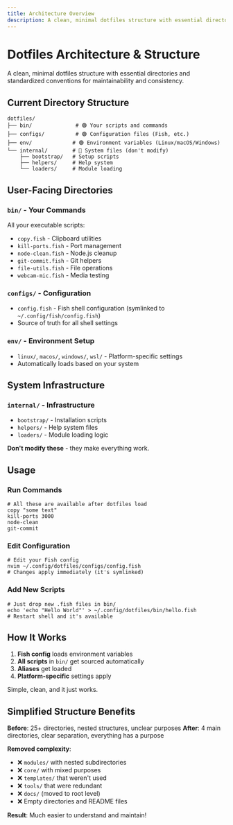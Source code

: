 ```yaml
---
title: Architecture Overview
description: A clean, minimal dotfiles structure with essential directories and standardized conventions for maintainability and consistency.
---
```


# Dotfiles Architecture & Structure

A clean, minimal dotfiles structure with essential directories and standardized conventions for maintainability and consistency.

## Current Directory Structure

```
dotfiles/
├── bin/              # 🟢 Your scripts and commands
├── configs/          # 🟢 Configuration files (Fish, etc.)
├── env/             # 🟢 Environment variables (Linux/macOS/Windows)
└── internal/        # 🔴 System files (don't modify)
    ├── bootstrap/   # Setup scripts
    ├── helpers/     # Help system
    └── loaders/     # Module loading
```

## User-Facing Directories

### `bin/` - Your Commands
All your executable scripts:
- `copy.fish` - Clipboard utilities
- `kill-ports.fish` - Port management
- `node-clean.fish` - Node.js cleanup
- `git-commit.fish` - Git helpers
- `file-utils.fish` - File operations
- `webcam-mic.fish` - Media testing

### `configs/` - Configuration
- `config.fish` - Fish shell configuration (symlinked to `~/.config/fish/config.fish`)
- Source of truth for all shell settings

### `env/` - Environment Setup
- `linux/`, `macos/`, `windows/`, `wsl/` - Platform-specific settings
- Automatically loads based on your system

## System Infrastructure

### `internal/` - Infrastructure
- `bootstrap/` - Installation scripts
- `helpers/` - Help system files  
- `loaders/` - Module loading logic

**Don't modify these** - they make everything work.

## Usage

### Run Commands
```fish
# All these are available after dotfiles load
copy "some text"
kill-ports 3000
node-clean
git-commit
```

### Edit Configuration
```fish
# Edit your Fish config
nvim ~/.config/dotfiles/configs/config.fish
# Changes apply immediately (it's symlinked)
```

### Add New Scripts
```fish
# Just drop new .fish files in bin/
echo 'echo "Hello World"' > ~/.config/dotfiles/bin/hello.fish
# Restart shell and it's available
```

## How It Works

1. **Fish config** loads environment variables
2. **All scripts** in `bin/` get sourced automatically
3. **Aliases** get loaded
4. **Platform-specific** settings apply

Simple, clean, and it just works.

## Simplified Structure Benefits

**Before**: 25+ directories, nested structures, unclear purposes
**After**: 4 main directories, clear separation, everything has a purpose

**Removed complexity**:
- ❌ `modules/` with nested subdirectories
- ❌ `core/` with mixed purposes  
- ❌ `templates/` that weren't used
- ❌ `tools/` that were redundant
- ❌ `docs/` (moved to root level)
- ❌ Empty directories and README files

**Result**: Much easier to understand and maintain!
